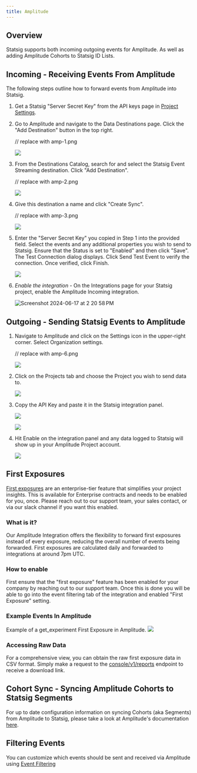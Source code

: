 ```yaml
---
title: Amplitude
---
```



## Overview

Statsig supports both incoming outgoing events for Amplitude. As well as adding Amplitude Cohorts to Statsig ID Lists.

## Incoming - Receiving Events From Amplitude

The following steps outline how to forward events from Amplitude into Statsig.

1. Get a Statsig "Server Secret Key" from the API keys page in [Project Settings](https://console.statsig.com/api_keys).

2. Go to Amplitude and navigate to the Data Destinations page. Click the
   "Add Destination" button in the top right.

   // replace with amp-1.png

   ![](https://console.statsig.com/img/integrations/amplitude:incoming_integration_steps/step_1.png)

3. From the Destinations Catalog, search for and select the Statsig Event
   Streaming destination. Click "Add Destination".

   // replace with amp-2.png

   ![](https://console.statsig.com/img/integrations/amplitude:incoming_integration_steps/step_2.png)

4. Give this destination a name and click "Create Sync".

   // replace with amp-3.png

   ![](https://console.statsig.com/img/integrations/amplitude:incoming_integration_steps/step_3.png)

5. Enter the "Server Secret Key" you copied in Step 1 into the provided
   field. Select the events and any additional properties you wish to send to Statsig. Ensure that the
   Status is set to "Enabled" and then click "Save". The Test Connection dialog displays. Click Send Test Event to verify the connection. Once verified, click Finish.

   <!--replace with amp-4.png -->
   ![](https://console.statsig.com/img/integrations/amplitude:incoming_integration_steps/step_4.png)

6. *Enable the integration* - On the Integrations page for your Statsig project, enable the Amplitude Incoming integration.

   ![Screenshot 2024-06-17 at 2 20 58 PM](https://github.com/statsig-io/.github/assets/74584483/09de394e-dcc7-4a80-81fb-ae4cc58b25a1)


## Outgoing - Sending Statsig Events to Amplitude

1. Navigate to Amplitude and click on the Settings icon in the
   upper-right corner. Select Organization settings.

   // replace with amp-6.png

   ![](https://console.statsig.com/img/integrations/amplitude_integration_steps/settings.png)

2. Click on the Projects tab and choose the Project you wish to send data
   to.

   ![](https://console.statsig.com/img/integrations/amplitude_integration_steps/project.png)

3. Copy the API Key and paste it in the Statsig integration panel.

   ![](https://console.statsig.com/img/integrations/amplitude_integration_steps/api_key.png)

   ![](https://user-images.githubusercontent.com/95646168/197276579-b3884a8f-ed47-4cd9-8852-c37f40958554.png)

4. Hit Enable on the integration panel and any data logged to Statsig will show up in your
   Amplitude Project account.

   ![](https://console.statsig.com/img/integrations/amplitude_integration_steps/amplitude_data.png)

## First Exposures

[First exposures](/pulse/export#first-exposures-file-description) are an enterprise-tier feature that simplifies your project insights.
This is available for Enterprise contracts and needs to be enabled for you, once. Please reach out to our support team, your sales contact, or via our slack channel if you want this enabled.

### What is it?

Our Amplitude Integration offers the flexibility to forward first exposures instead of every exposure, reducing the overall number of events being forwarded. First exposures are calculated daily and forwarded to integrations at around 7pm UTC.

### How to enable

First ensure that the "first exposure" feature has been enabled for your company by reaching out to our support team. Once this is done you will be able to go into the event filtering tab of the integration and enabled "First Exposure" setting.

### Example Events In Amplitude

Example of a get_experiment First Exposure in Amplitude.
![](https://github.com/statsig-io/docs/assets/26360698/5e945a95-8c7b-4181-8440-8e60502455e2)

### Accessing Raw Data

For a comprehensive view, you can obtain the raw first exposure data in CSV format. Simply make a request to the [console/v1/reports](/console-api/daily-reports#get-/reports) endpoint to receive a download link.

## Cohort Sync - Syncing Amplitude Cohorts to Statsig Segments

For up to date configuration information on syncing Cohorts (aka Segments) from Amplitude to Statsig, please take a look at Amplitude's documentation [here](https://amplitude.com/docs/data/destination-catalog/statsig-cohort-sync).

## Filtering Events

You can customize which events should be sent and received via Amplitude using [Event Filtering](/integrations/event_filtering)
